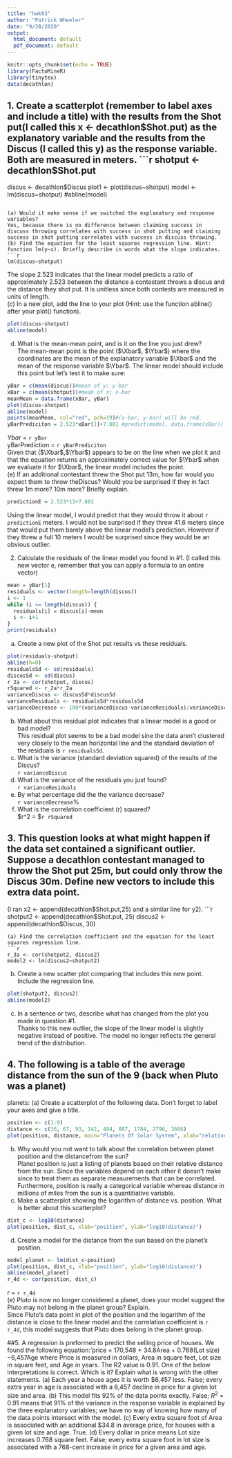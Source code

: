 ```yaml
---
title: "hwk03"
author: "Patrick Wheeler"
date: "9/28/2020"
output:
  html_document: default
  pdf_document: default
---
```


```r
knitr::opts_chunk$set(echo = TRUE)
library(FactoMineR)
library(tinytex)
data(decathlon)
```

## 1. Create a scatterplot (remember to label axes and include a title) with the results from the Shot put(I called this x <- decathlon$Shot.put) as the explanatory variable and the results from the Discus (I called this y) as the response variable. Both are measured in meters.  
```r
shotput <- decathlon$Shot.put
discus <- decathlon$Discus
plot1 <- plot(discus~shotput)
model <- lm(discus~shotput)
#abline(model)
```
  
(a) Would it make sense if we switched the explanatory and response variables?   
Yes, because there is no difference between claiming success in discuss throwing correlates with success in shot putting and claiming success in shot putting correlates with success in discuss throwing.  
(b) Find the equation for the least squares regression line. Hint: function lm(y~x). Briefly describe in words what the slope indicates.  
```r
lm(discus~shotput)
```
The slope 2.523 indicates that the linear model predicts a ratio of approximately 2.523 between the distance a contestant throws a discus and the distance they shot put. It is unitless since both contests are measured in units of length.  
(c) In a new plot, add the line to your plot (Hint: use the function abline() after your plot() function).
```r
plot(discus~shotput)
abline(model)
```
   
(d) What is the mean-mean point, and is it on the line you just drew?  
The mean-mean point is the point ($\Xbar$, $\Ybar$) where the coordinates are the mean of the explanatory variable $\Xbar$ and the mean of the response variable $\Ybar$. The linear model should include this point but let's test it to make sure:  
```r
yBar = c(mean(discus))#mean of y: y-bar
xBar = c(mean(shotput))#mean of x: x-bar
meanMean = data.frame(xBar, yBar)
plot(discus~shotput)
abline(model)
points(meanMean, col="red", pch=19)#(x-bar, y-bar) will be red.
yBarPrediciton = 2.523*xBar[1]+7.801 #predict(model, data.frame(xBar)) 
```
$Ybar$ = `r yBar`  
yBarPrediction = `r yBarPrediciton`  
Given that ($\Xbar$,$\Ybar$) appears to be on the line when we plot it and that the equation returns an approximately correct value for $\Ybar$ when we evaluate it for $\Xbar$, the linear model includes the point.  
(e) If an additional contestant threw the Shot put 13m, how far would you expect them to throw theDiscus? Would you be surprised if they in fact threw 1m more? 10m more? Briefly explain.   
```r
predictionE = 2.523*13+7.801
```
Using the linear model, I would predict that they would throw it about `r predictionE` meters. I would not be surprised if they threw 41.6 meters since that would put them barely above the linear model's prediction. However if they threw a full 10 meters I would be surprised since they would be an obvious outlier.


2. Calculate the residuals of the linear model you found in #1. (I called this new vector e, remember that you can apply a formula to an entire vector)   
```r
mean = yBar[1]
residuals <- vector(length=length(discus))
i <- 1
while (i <= length(discus)) {
  residuals[i] = discus[i]-mean
  i <- i+1
}
print(residuals)
```
(a) Create a new plot of the Shot put results vs these residuals.  
```r
plot(residuals~shotput)
abline(h=0)
residualsSd <- sd(residuals)
discusSd <- sd(discus)
r_2a <- cor(shotput, discus)
rSquared <- r_2a*r_2a
varianceDiscus <- discusSd*discusSd
varianceResiduals <- residualsSd*residualsSd
varianceDecrease <- 100*(varianceDiscus-varianceResiduals)/varianceDiscus
```
(b) What about this residual plot indicates that a linear model is a good or bad model?  
This residual plot seems to be a bad model sine the data aren't clustered very closely to the mean horizontal line and the standard deviation of the residuals is `r residualsSd`.
(c) What is the variance (standard deviation squared) of the results of the Discus?  
`r varianceDiscus`  
(d) What is the variance of the residuals you just found?  
`r varianceResiduals`  
(e) By what percentage did the the variance decrease?  
`r varianceDecrease`%  
(f) What is the correlation coefficient (r) squared?   
$r^2 = $`r rSquared`   

## 3. This question looks at what might happen if the data set contained a significant outlier. Suppose a decathlon contestant managed to throw the Shot put 25m, but could only throw the Discus 30m. Define new vectors to include this extra data point.  
(I ran x2 <- append(decathlon$Shot.put,25) and a similar line for y2).  
```r
shotput2 <- append(decathlon$Shot.put, 25)
discus2 <- append(decathlon$Discus, 30)
```
(a) Find the correlation coefficient and the equation for the least squares regression line.   
```r
r_3a <- cor(shotput2, discus2)
model2 <- lm(discus2~shotput2)
```
(b) Create a new scatter plot comparing that includes this new point. Include the regression line.  
```r
plot(shotput2, discus2)
abline(model2)
```

(c) In a sentence or two, describe what has changed from the plot you made in question #1.   
Thanks to this new outlier, the slope of the linear model is slightly negative instead of positive. The model no longer reflects the general trend of the distribution.  

## 4. The following is a table of the average distance from the sun of the 9 (back when Pluto was a planet)
planets:
(a) Create a scatterplot of the following data. Don’t forget to label your axes and give a title.  
```r
position <- c(1:9)
distance <- c(36, 67, 93, 142, 484, 887, 1784, 2796, 3666)
plot(position, distance, main="Planets Of Solar System", xlab="relative position (lower is closer to sun)", ylab="distance from sun (millions of miles)")
```
(b) Why would you not want to talk about the correlation between planet position and the distancefrom the sun?  
Planet position is just a listing of planets based on their relative distance from the sun. Since the variables depend on each other it doesn't make since to treat them as separate measurements that can be correlated. Furthermore, position is really a categorical variable whereas distance in millions of miles from the sun is a quantitiative variable.  
(c) Make a scatterplot showing the logarithm of distance vs. position. What is better about this scatterplot?  
```r
dist_c <- log10(distance)
plot(position, dist_c, xlab="position", ylab="log10(distance)")
```
   
(d) Create a model for the distance from the sun based on the planet’s position.  
```r
model_planet <- lm(dist_c~position)
plot(position, dist_c, xlab="position", ylab="log10(distance)")
abline(model_planet)
r_4d <- cor(position, dist_c)
```
r = `r r_4d`   
(e) Pluto is now no longer considered a planet, does your model suggest the Pluto may not belong in the planet group? Explain.  
Since Pluto's data point in plot of the position and the logarithm of the distance is close to the linear model and the correlation coefficient is `r r_4d`, this model suggests that Pluto does belong in the planet group. 

##5. A regression is preformed to predict the selling price of houses. We found the following equation:̂
price = 170,548 + 34.8Area + 0.768(Lot size)−6,457Age where Price is measured in dollars, Area in square feet, Lot size in square feet, and Age in years. 
The R2 value is 0.91. One of the below interpretations is correct. Which is it? Explain what is wrong with the other statements.
(a) Each year a house ages it is worth $6,457 less. False; every extra year in age is associated with a 6,457 decline in price for a given lot size and area.
(b) This model fits 92% of the data points exactly. False; $R^2$ = 0.91 means that 91% of the variance in the response variable is explained by the three explanatory variables; we have no way of knowing how many of the data points intersect with the model.
(c) Every extra square foot of Area is associated with an additional $34.8 in average price, for houses with a given lot size and age. True.
(d) Every dollar in price means Lot size increases 0.768 square feet. False; every extra square foot in lot size is associated with a 768-cent increase in price for a given area and age.